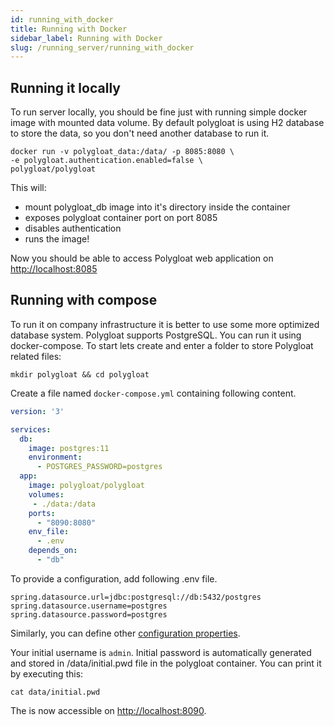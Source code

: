 ```yaml
---
id: running_with_docker
title: Running with Docker
sidebar_label: Running with Docker
slug: /running_server/running_with_docker
---
```


## Running it locally
To run server locally, you should be fine just with running simple docker image with mounted data volume. By default
polygloat is using H2 database to store the data, so you don't need another database to run it.

```
docker run -v polygloat_data:/data/ -p 8085:8080 \
-e polygloat.authentication.enabled=false \
polygloat/polygloat
```

This will:
 - mount polygloat_db image into it's directory inside the container
 - exposes polygloat container port on port 8085
 - disables authentication
 - runs the image!

Now you should be able to access Polygloat web application on [http://localhost:8085](http://localhost:8085)

## Running with compose
To run it on company infrastructure it is better to use some more optimized database system. Polygloat supports PostgreSQL.
You can run it using docker-compose.
To start lets create and enter a folder to store Polygloat related files:
```
mkdir polygloat && cd polygloat
```

Create a file named `docker-compose.yml` containing following content.
```yaml title="docker-compose.yml"
version: '3'

services:
  db:
    image: postgres:11
    environment:
      - POSTGRES_PASSWORD=postgres
  app:
    image: polygloat/polygloat
    volumes:
     - ./data:/data
    ports:
      - "8090:8080"
    env_file:
      - .env
    depends_on:
      - "db"
```

To provide a configuration, add following .env file.
```properties title=".env"
spring.datasource.url=jdbc:postgresql://db:5432/postgres
spring.datasource.username=postgres
spring.datasource.password=postgres
```
Similarly, you can define other [configuration properties](running_server/configuration.mdx).

Your initial username is `admin`. Initial password is automatically generated and stored in /data/initial.pwd file in the
polygloat container. You can print it by executing this:
```
cat data/initial.pwd
```

The is now accessible on [http://localhost:8090](http://localhost:8090).

